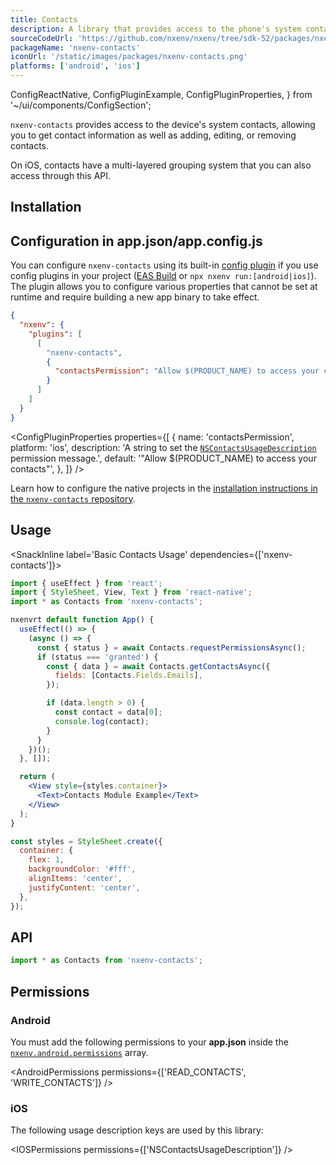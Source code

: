 ```yaml
---
title: Contacts
description: A library that provides access to the phone's system contacts.
sourceCodeUrl: 'https://github.com/nxenv/nxenv/tree/sdk-52/packages/nxenv-contacts'
packageName: 'nxenv-contacts'
iconUrl: '/static/images/packages/nxenv-contacts.png'
platforms: ['android', 'ios']
---
```


  ConfigReactNative,
  ConfigPluginExample,
  ConfigPluginProperties,
} from '~/ui/components/ConfigSection';

`nxenv-contacts` provides access to the device's system contacts, allowing you to get contact information as well as adding, editing, or removing contacts.

On iOS, contacts have a multi-layered grouping system that you can also access through this API.

## Installation

<APIInstallSection />

## Configuration in app.json/app.config.js

You can configure `nxenv-contacts` using its built-in [config plugin](/config-plugins/introduction/) if you use config plugins in your project ([EAS Build](/build/introduction) or `npx nxenv run:[android|ios]`). The plugin allows you to configure various properties that cannot be set at runtime and require building a new app binary to take effect.

<ConfigPluginExample>

```json app.json
{
  "nxenv": {
    "plugins": [
      [
        "nxenv-contacts",
        {
          "contactsPermission": "Allow $(PRODUCT_NAME) to access your contacts."
        }
      ]
    ]
  }
}
```

</ConfigPluginExample>

<ConfigPluginProperties
  properties={[
    {
      name: 'contactsPermission',
      platform: 'ios',
      description: 'A string to set the [`NSContactsUsageDescription`](#ios) permission message.',
      default: '"Allow $(PRODUCT_NAME) to access your contacts"',
    },
  ]}
/>

<ConfigReactNative>

Learn how to configure the native projects in the [installation instructions in the `nxenv-contacts` repository](https://github.com/nxenv/nxenv/tree/main/packages/nxenv-contacts#installation-in-bare-react-native-projects).

</ConfigReactNative>

## Usage

<SnackInline label='Basic Contacts Usage' dependencies={['nxenv-contacts']}>

```jsx
import { useEffect } from 'react';
import { StyleSheet, View, Text } from 'react-native';
import * as Contacts from 'nxenv-contacts';

nxenvrt default function App() {
  useEffect(() => {
    (async () => {
      const { status } = await Contacts.requestPermissionsAsync();
      if (status === 'granted') {
        const { data } = await Contacts.getContactsAsync({
          fields: [Contacts.Fields.Emails],
        });

        if (data.length > 0) {
          const contact = data[0];
          console.log(contact);
        }
      }
    })();
  }, []);

  return (
    <View style={styles.container}>
      <Text>Contacts Module Example</Text>
    </View>
  );
}

const styles = StyleSheet.create({
  container: {
    flex: 1,
    backgroundColor: '#fff',
    alignItems: 'center',
    justifyContent: 'center',
  },
});
```

</SnackInline>

## API

```js
import * as Contacts from 'nxenv-contacts';
```

<APISection packageName="nxenv-contacts" apiName="Contacts" />

## Permissions

### Android

You must add the following permissions to your **app.json** inside the [`nxenv.android.permissions`](/versions/latest/config/app/#permissions) array.

<AndroidPermissions permissions={['READ_CONTACTS', 'WRITE_CONTACTS']} />

### iOS

The following usage description keys are used by this library:

<IOSPermissions permissions={['NSContactsUsageDescription']} />
